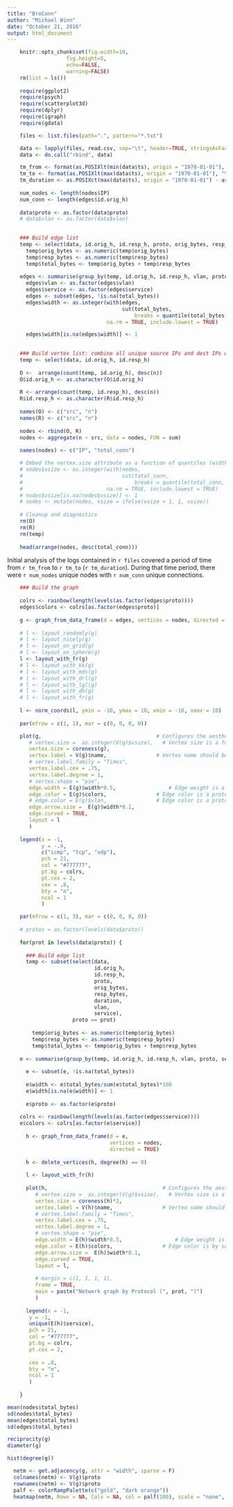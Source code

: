 ```yaml
---
title: "BroConn"
author: "Michael Winn"
date: "October 21, 2016"
output: html_document
---
```


```r

    knitr::opts_chunk$set(fig.width=10, 
                   fig.height=5,
                   echo=FALSE,
                   warning=FALSE)
    rm(list = ls())
     
    require(ggplot2)
    require(psych)
    require(scatterplot3d)
    require(dplyr)
    require(igraph)
    require(gdata)

    files <- list.files(path=".", pattern="*.txt")

    data <- lapply(files, read.csv, sep="\t", header=TRUE, stringsAsFactor = FALSE)
    data <- do.call("rbind", data)

    tm_from <- format(as.POSIXlt(min(data$ts), origin = "1970-01-01"), "%d-%b-%Y %H:%M:%S")
    tm_to <- format(as.POSIXlt(max(data$ts), origin = "1970-01-01"), "%d-%b-%Y %H:%M:%S")
    tm_duration <- as.POSIXct(max(data$ts), origin = "1970-01-01") - as.POSIXct(min(data$ts), origin = "1970-01-01")
    
    num_nodes <- length(nodes$IP)
    num_conn <- length(edges$id.orig_h)
    
    data$proto <- as.factor(data$proto)
    # data$vlan <- as.factor(data$vlan)
    
```


```r
    ### Build edge list
    temp <- select(data, id.orig_h, id.resp_h, proto, orig_bytes, resp_bytes, duration, vlan, service)
      temp$orig_bytes <- as.numeric(temp$orig_bytes) 
      temp$resp_bytes <- as.numeric(temp$resp_bytes)
      temp$total_bytes <- temp$orig_bytes + temp$resp_bytes
      
    edges <- summarise(group_by(temp, id.orig_h, id.resp_h, vlan, proto, service), total_bytes = sum(total_bytes))
      edges$vlan <- as.factor(edges$vlan)
      edges$service <- as.factor(edges$service)
      edges <- subset(edges, !is.na(total_bytes))
      edges$width <- as.integer(with(edges,
                                     cut(total_bytes,
                                         breaks = quantile(total_bytes, probs = 1:10/10))),
                                na.rm = TRUE, include.lowest = TRUE)

      edges$width[is.na(edges$width)] <- 1

        
    ### Build vertex list: combine all unique source IPs and dest IPs with a total of combined occurrences
    temp <- select(data, id.orig_h, id.resp_h)
    
    O <-  arrange(count(temp, id.orig_h), desc(n))
    O$id.orig_h <- as.character(O$id.orig_h)
    
    R <- arrange(count(temp, id.resp_h), desc(n))
    R$id.resp_h <- as.character(R$id.resp_h)
    
    names(O) <- c("src", "n")
    names(R) <- c("src", "n")
    
    nodes <- rbind(O, R)
    nodes <- aggregate(n ~ src, data = nodes, FUN = sum)
    
    names(nodes) <- c("IP", "total_conn")

    # Embed the vertex.size attribute as a function of quantiles (width = 10) of total connections
    # nodes$vsize <- as.integer(with(nodes, 
    #                                cut(total_conn, 
    #                                    breaks = quantile(total_conn, probs = 0:10/10))), 
    #                           na.rm = TRUE, include.lowest = TRUE)
    # nodes$vsize[is.na(nodes$vsize)] <- 1
    # nodes <- mutate(nodes, vsize = ifelse(vsize < 1, 1, vsize))
    
    # Cleanup and diagnostics
    rm(O)
    rm(R)
    rm(temp)
    
    head(arrange(nodes, desc(total_conn)))
```


Initial analysis of the logs contained in `r files` 
covered a period of time from `r tm_from` 
to `r tm_to`
(`r tm_duration`). 
During that time period, there were `r num_nodes` 
unique nodes with `r num_conn` unique connections.

```r

    ### Build the graph
    
    colrs <- rainbow(length(levels(as.factor(edges$proto))))
    edges$colors <- colrs[as.factor(edges$proto)]
    
    g <- graph_from_data_frame(d = edges, vertices = nodes, directed = TRUE) # Builds the basic igraph object
    
    # l <- layout_randomly(g)
    # l <- layout_nicely(g)
    # l <- layout_on_grid(g)
    # l <- layout_on_sphere(g)
    l <- layout_with_fr(g)
    # l <- layout_with_kk(g)
    # l <- layout_with_mds(g)
    # l <- layout_with_drl(g)
    # l <- layout_with_lgl(g)
    # l <- layout_with_dh(g)
    # l <- layout_with_fr(g)
    
    l <- norm_coords(l, ymin = -10, ymax = 10, xmin = -10, xmax = 10)
    
    par(mfrow = c(1, 1), mar = c(0, 0, 0, 0))

    plot(g,                                     # Configures the aesthetics of the plot
       # vertex.size =  as.integer(V(g)$vsize),   # Vertex size is a function of the total number of connections
       vertex.size = coreness(g),
       vertex.label = V(g)$name,                # Vertex name should be the node name (IP address)
       # vertex.label.family = "Times",
       vertex.label.cex = .75,
       vertex.label.degree = 1,
       # vertex.shape = "pie",
       edge.width = E(g)$width*0.5,                 # Edge weight is a function of the number of bytes transferred
       edge.color = E(g)$colors,                # Edge color is a protocol (ICMP, TCP, UDP)
       # edge.color = E(g)$vlan,                # Edge color is a protocol (ICMP, TCP, UDP)
       edge.arrow.size =  E(g)$width*0.1,
       edge.curved = TRUE, 
       layout = l
       )
    
    legend(x = -1, 
           y = -.9, 
           c("icmp", "tcp", "udp"),
           pch = 21, 
           col = "#777777", 
           pt.bg = colrs, 
           pt.cex = 2, 
           cex = .8,
           bty = "n",
           ncol = 1
           )
```

```r

    par(mfrow = c(1, 3), mar = c(0, 0, 0, 0))
  
    # protos = as.factor(levels(data$proto))
    
    for(prot in levels(data$proto)) {
      
      ### Build edge list
      temp <- subset(select(data, 
                            id.orig_h, 
                            id.resp_h, 
                            proto, 
                            orig_bytes, 
                            resp_bytes, 
                            duration, 
                            vlan, 
                            service),
                     proto == prot)
      
        temp$orig_bytes <- as.numeric(temp$orig_bytes)
        temp$resp_bytes <- as.numeric(temp$resp_bytes)
        temp$total_bytes <- temp$orig_bytes + temp$resp_bytes
      
    e <- summarise(group_by(temp, id.orig_h, id.resp_h, vlan, proto, service), total_bytes = sum(total_bytes))
      
      e <- subset(e, !is.na(total_bytes))
    
      e$width <- e$total_bytes/sum(e$total_bytes)*100
      e$width[is.na(e$width)] <- 1
      
      e$proto <- as.factor(e$proto)
    
    colrs <- rainbow(length(levels(as.factor(edges$service))))
    e$colors <- colrs[as.factor(e$service)]        
  
      h <- graph_from_data_frame(d = e,
                                 vertices = nodes, 
                                 directed = TRUE) 
      
      h <- delete_vertices(h, degree(h) == 0)
  
      l <- layout_with_fr(h)
    
      plot(h,                                     # Configures the aesthetics of the plot
         # vertex.size =  as.integer(V(g)$vsize),   # Vertex size is a function of the total number of connections
         vertex.size = coreness(h)*2,
         vertex.label = V(h)$name,                # Vertex name should be the node name (IP address)
         # vertex.label.family = "Times",
         vertex.label.cex = .75,
         vertex.label.degree = 1,
         # vertex.shape = "pie",
         edge.width = E(h)$width*0.5,                 # Edge weight is a function of the number of bytes transferred
         edge.color = E(h)$colors,                # Edge color is by service
         edge.arrow.size =  E(h)$width*0.1,
         edge.curved = TRUE,
         layout = l,
         
         # margin = c(1, 1, 1, 1),
         frame = TRUE,
         main = paste("Network graph by Protocol (", prot, ")")
         ) 
      
      legend(x = -1, 
       y = -1, 
       unique(E(h)$service), 
       pch = 21, 
       col = "#777777", 
       pt.bg = colrs, 
       pt.cex = 2, 
       
       cex = .8,
       bty = "n",
       ncol = 1
       )
      
    }
```  
  
```r
mean(nodes$total_bytes)
sd(nodes$total_bytes)
mean(edges$total_bytes)
sd(edges$total_bytes)

reciprocity(g)
diameter(g)

hist(degree(g))

```

```r
  netm <- get.adjacency(g, attr = "width", sparse = F)
  colnames(netm) <- V(g)$proto
  rownames(netm) <- V(g)$proto
  palf <- colorRampPalette(c("gold", "dark orange"))
  heatmap(netm, Rowv = NA, Colv = NA, col = palf(100), scale = "none", margins = c(10, 10))
```
    
